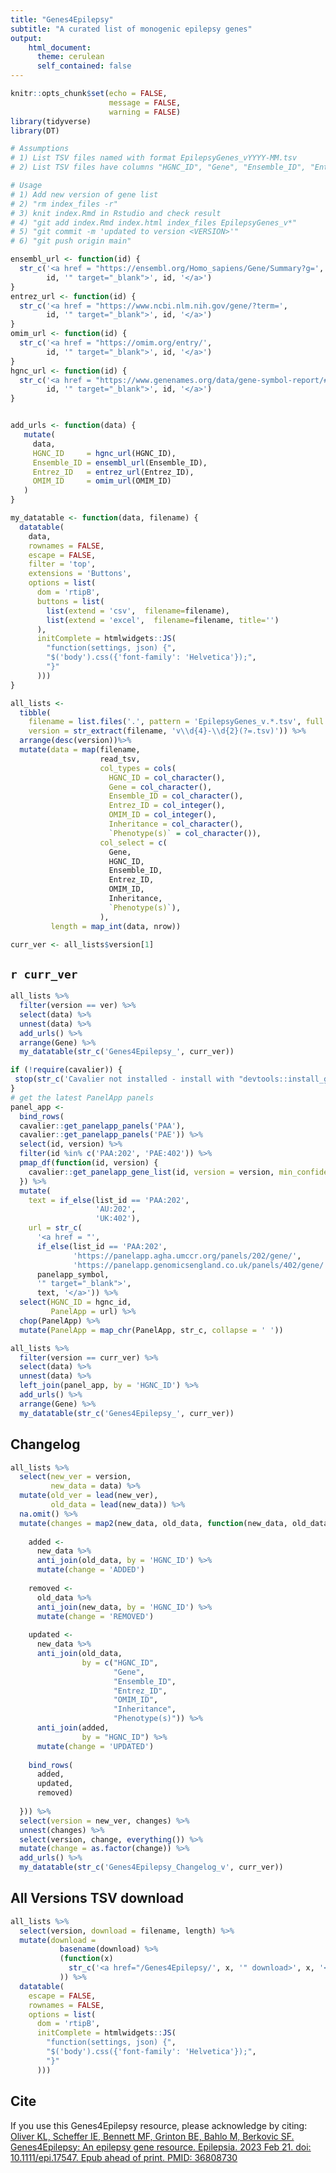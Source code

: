 ```yaml
---
title: "Genes4Epilepsy"
subtitle: "A curated list of monogenic epilepsy genes"
output: 
    html_document:
      theme: cerulean
      self_contained: false
---
```



```r
knitr::opts_chunk$set(echo = FALSE,
                      message = FALSE,
                      warning = FALSE)
library(tidyverse)
library(DT)
```

```r
# Assumptions
# 1) List TSV files named with format EpilepsyGenes_vYYYY-MM.tsv
# 2) List TSV files have columns "HGNC_ID", "Gene", "Ensemble_ID", "Entrez_ID", "OMIM_ID", "Inheritance", "Phenotype(s)"

# Usage
# 1) Add new version of gene list
# 2) "rm index_files -r"
# 3) knit index.Rmd in Rstudio and check result
# 4) "git add index.Rmd index.html index_files EpilepsyGenes_v*"
# 5) "git commit -m 'updated to version <VERSION>'"
# 6) "git push origin main"
```

```r

ensembl_url <- function(id) {
  str_c('<a href = "https://ensembl.org/Homo_sapiens/Gene/Summary?g=',
        id, '" target="_blank">', id, '</a>')
}
entrez_url <- function(id) {
  str_c('<a href = "https://www.ncbi.nlm.nih.gov/gene/?term=',
        id, '" target="_blank">', id, '</a>')
}
omim_url <- function(id) {
  str_c('<a href = "https://omim.org/entry/',
        id, '" target="_blank">', id, '</a>')
}
hgnc_url <- function(id) {
  str_c('<a href = "https://www.genenames.org/data/gene-symbol-report/#!/hgnc_id/',
        id, '" target="_blank">', id, '</a>')
}


add_urls <- function(data) {
   mutate(
     data,
     HGNC_ID     = hgnc_url(HGNC_ID),
     Ensemble_ID = ensembl_url(Ensemble_ID),
     Entrez_ID   = entrez_url(Entrez_ID),
     OMIM_ID     = omim_url(OMIM_ID)
   )
}

my_datatable <- function(data, filename) {
  datatable(
    data,
    rownames = FALSE,
    escape = FALSE,
    filter = 'top',
    extensions = 'Buttons',
    options = list(
      dom = 'rtipB',
      buttons = list(
        list(extend = 'csv',  filename=filename),
        list(extend = 'excel',  filename=filename, title='')
      ),
      initComplete = htmlwidgets::JS(
        "function(settings, json) {",
        "$('body').css({'font-family': 'Helvetica'});",
        "}"
      )))
}
```


```r
all_lists <-
  tibble(
    filename = list.files('.', pattern = 'EpilepsyGenes_v.*.tsv', full.names = T),
    version = str_extract(filename, 'v\\d{4}-\\d{2}(?=.tsv)')) %>% 
  arrange(desc(version))%>% 
  mutate(data = map(filename, 
                    read_tsv,
                    col_types = cols(
                      HGNC_ID = col_character(),
                      Gene = col_character(),
                      Ensemble_ID = col_character(),
                      Entrez_ID = col_integer(),
                      OMIM_ID = col_integer(),
                      Inheritance = col_character(),
                      `Phenotype(s)` = col_character()),
                    col_select = c(
                      Gene,
                      HGNC_ID,
                      Ensemble_ID,
                      Entrez_ID,
                      OMIM_ID,
                      Inheritance,
                      `Phenotype(s)`),
                    ),
         length = map_int(data, nrow))

curr_ver <- all_lists$version[1]
```
## `r curr_ver`

```r

all_lists %>% 
  filter(version == ver) %>% 
  select(data) %>% 
  unnest(data) %>% 
  add_urls() %>% 
  arrange(Gene) %>% 
  my_datatable(str_c('Genes4Epilepsy_', curr_ver))

```


```r
if (!require(cavalier)) {
 stop(str_c('Cavalier not installed - install with "devtools::install_github(\'jemunro/cavalier@dev\')"'))
}
# get the latest PanelApp panels
panel_app <-
  bind_rows(
  cavalier::get_panelapp_panels('PAA'),
  cavalier::get_panelapp_panels('PAE')) %>% 
  select(id, version) %>% 
  filter(id %in% c('PAA:202', 'PAE:402')) %>% 
  pmap_df(function(id, version) {
    cavalier::get_panelapp_gene_list(id, version = version, min_confidence = 0L)
  }) %>% 
  mutate(
    text = if_else(list_id == 'PAA:202',
                   'AU:202',
                   'UK:402'),
    url = str_c(
      '<a href = "',
      if_else(list_id == 'PAA:202', 
              'https://panelapp.agha.umccr.org/panels/202/gene/',
              'https://panelapp.genomicsengland.co.uk/panels/402/gene/'),
      panelapp_symbol,
      '" target="_blank">',
      text, '</a>')) %>% 
  select(HGNC_ID = hgnc_id, 
         PanelApp = url) %>% 
  chop(PanelApp) %>% 
  mutate(PanelApp = map_chr(PanelApp, str_c, collapse = ' '))

all_lists %>% 
  filter(version == curr_ver) %>% 
  select(data) %>% 
  unnest(data) %>% 
  left_join(panel_app, by = 'HGNC_ID') %>% 
  add_urls() %>% 
  arrange(Gene) %>% 
  my_datatable(str_c('Genes4Epilepsy_', curr_ver))
```


## Changelog
```r

all_lists %>% 
  select(new_ver = version,
         new_data = data) %>% 
  mutate(old_ver = lead(new_ver),
         old_data = lead(new_data)) %>% 
  na.omit() %>% 
  mutate(changes = map2(new_data, old_data, function(new_data, old_data) {
    
    added <-
      new_data %>% 
      anti_join(old_data, by = 'HGNC_ID') %>% 
      mutate(change = 'ADDED')
    
    removed <-
      old_data %>% 
      anti_join(new_data, by = 'HGNC_ID') %>% 
      mutate(change = 'REMOVED')
    
    updated <-
      new_data %>% 
      anti_join(old_data,
                by = c("HGNC_ID",
                       "Gene", 
                       "Ensemble_ID",
                       "Entrez_ID",
                       "OMIM_ID",
                       "Inheritance",
                       "Phenotype(s)")) %>% 
      anti_join(added, 
                by = "HGNC_ID") %>% 
      mutate(change = 'UPDATED')
    
    bind_rows(
      added,
      updated,
      removed)
    
  })) %>% 
  select(version = new_ver, changes) %>% 
  unnest(changes) %>% 
  select(version, change, everything()) %>% 
  mutate(change = as.factor(change)) %>% 
  add_urls() %>% 
  my_datatable(str_c('Genes4Epilepsy_Changelog_v', curr_ver))

```

## All Versions TSV download
```r
all_lists %>% 
  select(version, download = filename, length) %>% 
  mutate(download = 
           basename(download) %>% 
           (function(x) 
             str_c('<a href="/Genes4Epilepsy/', x, '" download>', x, '</a>')
           )) %>% 
  datatable(
    escape = FALSE,
    rownames = FALSE,
    options = list(
      dom = 'rtipB',
      initComplete = htmlwidgets::JS(
        "function(settings, json) {",
        "$('body').css({'font-family': 'Helvetica'});",
        "}"
      )))

```

## Cite
If you use this Genes4Epilepsy resource, please acknowledge by citing:  
[Oliver KL, Scheffer IE, Bennett MF, Grinton BE, Bahlo M, Berkovic SF. Genes4Epilepsy: An epilepsy gene resource. Epilepsia. 2023 Feb 21. doi: 10.1111/epi.17547. Epub ahead of print. PMID: 36808730](https://onlinelibrary.wiley.com/doi/10.1111/epi.17547)

  
